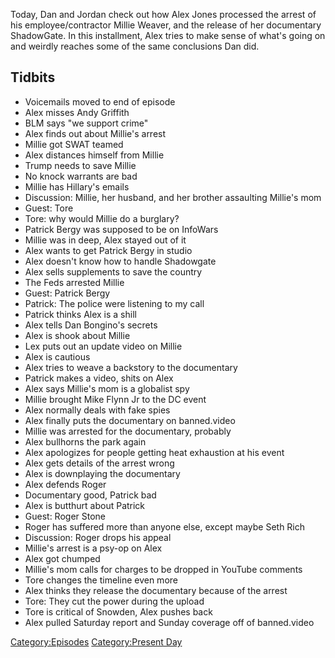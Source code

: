 {{DEFAULTSORT:
    #_EPISODE_0471:August 14-16, 2020
}}{{Episode
    | title             = August 14-16, 2020
    | caption           = Listen to this episode on [https://knowledgefight.libsyn.com/471-august-14-16-2020 Libsyn] [https://open.spotify.com/episode/1d0kd8673gqlUDeOpZJPp2 Spotify]
    | episodeNumber     = 471
    | length            = 01:59:06
    | airDate           = August 19, 2020
    | coverageStartDate = August 14, 2020
    | coverageEndDate   = August 16, 2020
    | episodeType       = [[:Category:Present Day|Present Day]]
    | appearance        = [[Millie Weaver]], [[Tore (Terpsichore Lindeman)]], [[Patrick Bergy]], [[Dan Bongino]], [[Mike Flynn Jr]], [[Roger Stone]], [[Seth Rich]], [[Edward Snowden]]
    | oocDrop           = Shadowgate is the gate of all gates
    | previousEpisode   = [[470: ShadowGate]]
    | nextEpisode       = [[472: August 17-19, 2020]]
}}

{{Stub}}

Today, Dan and Jordan check out how Alex Jones processed the arrest of his employee/contractor Millie Weaver, and the release of her documentary ShadowGate. In this installment, Alex tries to make sense of what's going on and weirdly reaches some of the same conclusions Dan did.

==Tidbits==

*Voicemails moved to end of episode
*Alex misses Andy Griffith
*BLM says "we support crime"
*Alex finds out about Millie's arrest
*Millie got SWAT teamed
*Alex distances himself from Millie
*Trump needs to save Millie
*No knock warrants are bad
*Millie has Hillary's emails
*Discussion: Millie, her husband, and her brother assaulting Millie's mom
*Guest: Tore
*Tore: why would Millie do a burglary?
*Patrick Bergy was supposed to be on InfoWars
*Millie was in deep, Alex stayed out of it
*Alex wants to get Patrick Bergy in studio
*Alex doesn't know how to handle Shadowgate
*Alex sells supplements to save the country
*The Feds arrested Millie
*Guest: Patrick Bergy
*Patrick: The police were listening to my call
*Patrick thinks Alex is a shill
*Alex tells Dan Bongino's secrets
*Alex is shook about Millie
*Lex puts out an update video on Millie
*Alex is cautious
*Alex tries to weave a backstory to the documentary
*Patrick makes a video, shits on Alex
*Alex says Millie's mom is a globalist spy
*Millie brought Mike Flynn Jr to the DC event
*Alex normally deals with fake spies
*Alex finally puts the documentary on banned.video
*Millie was arrested for the documentary, probably
*Alex bullhorns the park again
*Alex apologizes for people getting heat exhaustion at his event
*Alex gets details of the arrest wrong
*Alex is downplaying the documentary
*Alex defends Roger
*Documentary good, Patrick bad
*Alex is butthurt about Patrick
*Guest: Roger Stone
*Roger has suffered more than anyone else, except maybe Seth Rich
*Discussion: Roger drops his appeal
*Millie's arrest is a psy-op on Alex
*Alex got chumped
*Millie's mom calls for charges to be dropped in YouTube comments
*Tore changes the timeline even more
*Alex thinks they release the documentary because of the arrest
*Tore: They cut the power during the upload
*Tore is critical of Snowden, Alex pushes back
*Alex pulled Saturday report and Sunday coverage off of banned.video

[[Category:Episodes]]
[[Category:Present Day]]

